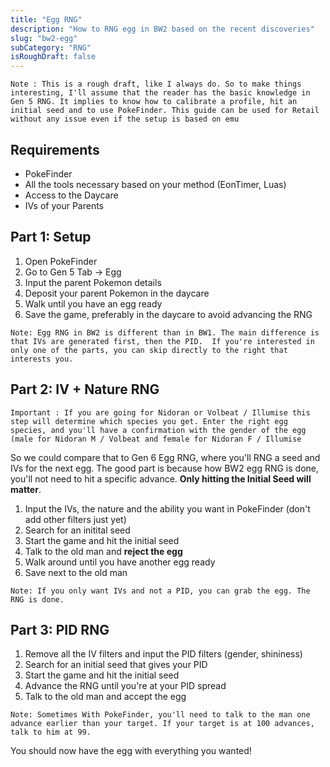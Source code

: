 ```yaml
---
title: "Egg RNG"
description: "How to RNG egg in BW2 based on the recent discoveries"
slug: "bw2-egg"
subCategory: "RNG"
isRoughDraft: false
---
```


```
Note : This is a rough draft, like I always do. So to make things interesting, I'll assume that the reader has the basic knowledge in Gen 5 RNG. It implies to know how to calibrate a profile, hit an initial seed and to use PokeFinder. This guide can be used for Retail without any issue even if the setup is based on emu
```

## Requirements

- PokeFinder
- All the tools necessary based on your method (EonTimer, Luas)
- Access to the Daycare
- IVs of your Parents

## Part 1: Setup

1. Open PokeFinder
2. Go to Gen 5 Tab -> Egg
3. Input the parent Pokemon details
4. Deposit your parent Pokemon in the daycare
5. Walk until you have an egg ready
6. Save the game, preferably in the daycare to avoid advancing the RNG

```
Note: Egg RNG in BW2 is different than in BW1. The main difference is that IVs are generated first, then the PID.  If you're interested in only one of the parts, you can skip directly to the right that interests you.
```

## Part 2: IV + Nature RNG

```
Important : If you are going for Nidoran or Volbeat / Illumise this step will determine which species you get. Enter the right egg species, and you'll have a confirmation with the gender of the egg (male for Nidoran M / Volbeat and female for Nidoran F / Illumise
```

So we could compare that to Gen 6 Egg RNG, where you'll RNG a seed and IVs for the next egg. The good part is because how BW2 egg RNG is done, you'll not need to hit a specific advance. **Only hitting the Initial Seed will matter**.

1. Input the IVs, the nature and the ability you want in PokeFinder (don't add other filters just yet)
2. Search for an initital seed
3. Start the game and hit the initial seed
4. Talk to the old man and **reject the egg**
5. Walk around until you have another egg ready
6. Save next to the old man

```
Note: If you only want IVs and not a PID, you can grab the egg. The RNG is done.
```

## Part 3: PID RNG

1. Remove all the IV filters and input the PID filters (gender, shininess)
2. Search for an initial seed that gives your PID
3. Start the game and hit the initial seed
4. Advance the RNG until you're at your PID spread
5. Talk to the old man and accept the egg

```
Note: Sometimes With PokeFinder, you'll need to talk to the man one advance earlier than your target. If your target is at 100 advances, talk to him at 99.
```

You should now have the egg with everything you wanted!
